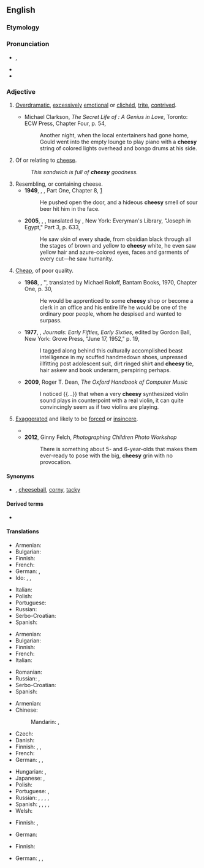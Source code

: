 ==English==

===Etymology===
{{suffix|cheese|y|lang=en}}

===Pronunciation===
* {{enPR|chēʹzē}}, {{IPA|/ˈtʃiːzi/|lang=en}}
* {{rhymes|iːzi|lang=en}}
* {{homophones|lang=en|cheezie}}

===Adjective===
{{en-adj|er}}

# {{lb|en|informal}} [[overdramatic|Overdramatic]], [[excessively]] [[emotional]] or [[clichéd]], [[trite]], [[contrived]].
#: {{ux|en|a '''cheesy''' song;&nbsp; a '''cheesy''' movie}}
#* Michael Clarkson, ''The Secret Life of {{w|Glenn Gould}}: A Genius in Love'', Toronto: ECW Press, Chapter Four, p. 54,
#*: Another night, when the local entertainers had gone home, Gould went into the empty lounge to play piano with a '''cheesy''' string of colored lights overhead and bongo drums at his side.
# Of or relating to [[cheese]].
#: ''This sandwich is full of '''cheesy''' goodness.''
# Resembling, or containing cheese.
#* '''1949''', {{w|George Orwell}}, ''{{w|Nineteen Eighty-Four}}'', Part One, Chapter 8, [http://www.gutenberg.net.au/ebooks01/0100021h.html]
#*: He pushed open the door, and a hideous '''cheesy''' smell of sour beer hit him in the face.
#* '''2005''', {{w|Thomas Mann}}, ''{{w|Joseph and His Brothers}}'', translated by {{w|John E. Woods}}, New York: Everyman's Library, "Joseph in Egypt," Part 3, p. 633,
#*: He saw skin of every shade, from obsidian black through all the stages of brown and yellow to '''cheesy''' white, he even saw yellow hair and azure-colored eyes, faces and garments of every cut—he saw humanity.
#: {{ux|en|a '''cheesy''' flavor;&nbsp; '''cheesy''' nachos}}
#: {{ux|en|I like pizzas with a '''cheesy''' crust.}}
# {{lb|en|informal}} [[cheap|Cheap]], of poor quality.
#* '''1968''', {{w|Hermann Hesse}}, ''{{w|Beneath the Wheel}}, translated by Michael Roloff, Bantam Books, 1970, Chapter One, p. 30,
#*: He would be apprenticed to some '''cheesy''' shop or become a clerk in an office and his entire life he would be one of the ordinary poor people, whom he despised and wanted to surpass.
#* '''1977''', {{w|Allen Ginsberg}}, ''Journals: Early Fifties, Early Sixties'', edited by Gordon Ball, New York: Grove Press, "June 17, 1952," p. 19,
#*: I tagged along behind this culturally accomplished beast intelligence in my scuffed handmedown shoes, unpressed illfitting post adolescent suit, dirt ringed shirt and '''cheesy''' tie, hair askew and book underarm, perspiring perhaps.
#* '''2009''', Roger T. Dean, ''The Oxford Handbook of Computer Music''
#*: I noticed {{...}} that when a very '''cheesy''' synthesized violin sound plays in counterpoint with a real violin, it can quite convincingly seem as if two violins are playing.
# {{qualifier|of a smile or grin}} [[exaggerated|Exaggerated]] and likely to be [[forced]] or [[insincere]].
#* {{quote-text|year=2008|author=Jeff Spanke|title=Second Hand Out|page=86|passage=Needless to say, toward the end of Martin's first term, the relationship he once enjoyed with President Waverly had evolved into a slapdash charade of cheap promises and '''cheesy''' smiles.}}
#* '''2012''', Ginny Felch, ''Photographing Children Photo Workshop''
#*: There is something about 5- and 6-year-olds that makes them ever-ready to pose with the big, '''cheesy''' grin with no provocation.

====Synonyms====
* {{sense|of poor quality through being overdramatic, excessively emotional or clichéd, trite, contrived, shoddy}}, [[cheeseball]], [[corny]], [[tacky]]

====Derived terms====
* {{l|en|cheesiness}}

====Translations====
{{trans-top|of cheese}}
* Armenian: {{t+|hy|պանրային|sc=Armn}}
* Bulgarian: {{t|bg|от сирене}}
* Finnish: {{t|fi|juustomainen}}
* French: {{t+|fr|fromageux}}
* German: {{t+|de|käsig}}, {{t+|de|Käse|alt=Käse-}}
* Ido: {{t+|io|fromajala}}, {{t+|io|fromajoza}}, {{t+|io|fromajatra}}
{{trans-mid}}
* Italian: {{t+|it|caseoso}}
* Polish: {{t+|pl|serowy|m}}
* Portuguese: {{t+|pt|caseoso}}
* Russian: {{t+|ru|сы́рный}}
* Serbo-Croatian: {{t+|sh|sirni}}
* Spanish: {{t|es|caseoso}}
{{trans-bottom}}

{{trans-top|resembling cheese}}
* Armenian: {{t+|hy|պանրանման|sc=Armn}}
* Bulgarian: {{t|bg|с вкус на сирене}}
* Finnish: {{t|fi|juustomainen}}
* French: {{t+|fr|fromageux}}
* Italian: {{t+|it|caseoso}}
{{trans-mid}}
* Romanian: {{t+|ro|brânzos}}
* Russian: {{t+|ru|творо́жистый}}, {{t+|ru|казео́зный}}
* Serbo-Croatian: {{t+|sh|sirast}}
* Spanish: {{t|es|caseoso}}
{{trans-bottom}}

{{trans-top|overdramatic, clichéd}}
* Armenian: {{t+|hy|էժանագին|sc=Armn}}
* Chinese:
*: Mandarin: {{t+|cmn|陳腐|sc=Hani}}, {{t+|cmn|陈腐|tr=chénfǔ|sc=Hani}}
* Czech: {{t|cs|kýčovitý|m}}
* Danish: {{t|da|cheesy}}
* Finnish: {{t|fi|kitsahtava}}, {{t|fi|juustoinen}}, {{t|fi|kliseinen}}
* French: {{t+|fr|kitsch}}
* German: {{t+|de|kitschig}}, {{t|de|schnulzig}} {{qualifier|music}}, {{t|de|voller Klischees}} {{qualifier|movie}}
{{trans-mid}}
* Hungarian: {{t+|hu|nyálas}}, {{t+|hu|szirupos}}
* Japanese: {{t|ja|安っぽい|tr=yasuppoi}}, {{t|ja|見掛け倒し|tr=みかけだおしの, mikakedaoshi no|alt=見掛け倒しの|sc=Jpan}}
* Polish: {{t+|pl|kiczowaty|m}}
* Portuguese: {{t+|pt|cafona}}, {{t+|pt|piegas}}
* Russian: {{t+|ru|низкопро́бный}}, {{t+|ru|дрянно́й}}, {{t+|ru|зата́сканный}}, {{t+|ru|изби́тый}}, {{t+|ru|ки́тчевый}}
* Spanish: {{t|es|sensiblero}}, {{t|es|hortera}}, {{t+|es|cursi}}, {{t+|es|kitsch}}, {{t+|es|empalagoso}}
* Welsh: {{t+|cy|cawslyd}}
{{trans-bottom}}

{{trans-top|cheap}}
* Finnish: {{t+|fi|halpa}}, {{t+|fi|kehno}}
{{trans-mid}}
* German: {{t+|de|billig}}
{{trans-bottom}}

{{trans-top|smile or grin}}
* Finnish: {{t+|fi|imelä}}
{{trans-mid}}
* German: {{t+|de|aufgesetzt}}, {{t+|de|gekünstelt}}, {{t+|de|künstlich}}
{{trans-bottom}}